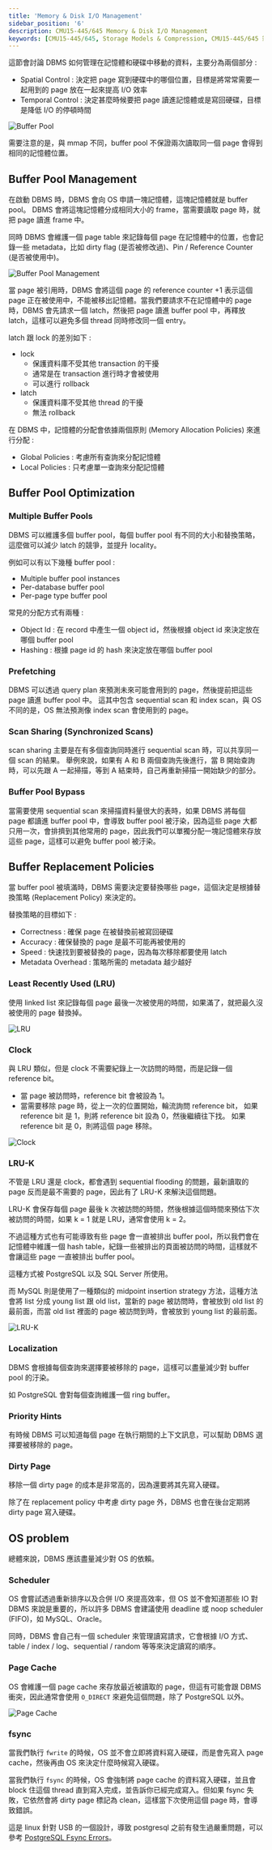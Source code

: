 ```yaml
---
title: 'Memory & Disk I/O Management'
sidebar_position: '6'
description: CMU15-445/645 Memory & Disk I/O Management
keywords: [CMU15-445/645, Storage Models & Compression, CMU15-445/645 筆記]
---
```


<head>
  <title>CMU 15-445/645 Memory & Disk I/O Management</title>
</head>

這節會討論 DBMS 如何管理在記憶體和硬碟中移動的資料，主要分為兩個部分 :

- Spatial Control : 決定把 page 寫到硬碟中的哪個位置，目標是將常常需要一起用到的 page 放在一起來提高 I/O 效率
- Temporal Control : 決定甚麼時候要把 page 讀進記憶體或是寫回硬碟，目標是降低 I/O 的停頓時間

![Buffer Pool](/img/cmu15-445/c06/image.png)

需要注意的是，與 mmap 不同，buffer pool 不保證兩次讀取同一個 page 會得到相同的記憶體位置。

## Buffer Pool Management

在啟動 DBMS 時，DBMS 會向 OS 申請一塊記憶體，這塊記憶體就是 buffer pool。
DBMS 會將這塊記憶體分成相同大小的 frame，當需要讀取 page 時，就把 page 讀進 frame 中。

同時 DBMS 會維護一個 page table 來記錄每個 page 在記憶體中的位置，也會記錄一些 metadata，比如 dirty flag (是否被修改過)、Pin / Reference Counter (是否被使用中)。

![Buffer Pool Management](/img/cmu15-445/c06/image-1.png)

當 page 被引用時，DBMS 會將這個 page 的 reference counter +1 表示這個 page 正在被使用中，不能被移出記憶體。當我們要請求不在記憶體中的 page 時，DBMS 會先請求一個 latch，然後把 page 讀進 buffer pool 中，再釋放 latch，這樣可以避免多個 thread 同時修改同一個 entry。

latch 跟 lock 的差別如下 :

- lock
  - 保護資料庫不受其他 transaction 的干擾
  - 通常是在 transaction 進行時才會被使用
  - 可以進行 rollback
- latch
  - 保護資料庫不受其他 thread 的干擾
  - 無法 rollback

在 DBMS 中，記憶體的分配會依據兩個原則 (Memory Allocation Policies) 來進行分配 :

- Global Policies : 考慮所有查詢來分配記憶體
- Local Policies : 只考慮單一查詢來分配記憶體

## Buffer Pool Optimization

### Multiple Buffer Pools

DBMS 可以維護多個 buffer pool，每個 buffer pool 有不同的大小和替換策略，這麼做可以減少 latch 的競爭，並提升 locality。

例如可以有以下幾種 buffer pool :

- Multiple buffer pool instances
- Per-database buffer pool
- Per-page type buffer pool

常見的分配方式有兩種 :

- Object Id : 在 record 中產生一個 object id，然後根據 object id 來決定放在哪個 buffer pool
- Hashing : 根據 page id 的 hash 來決定放在哪個 buffer pool

### Prefetching

DBMS 可以透過 query plan 來預測未來可能會用到的 page，然後提前把這些 page 讀進 buffer pool 中。
這其中包含 sequential scan 和 index scan，與 OS 不同的是，OS 無法預測像 index scan 會使用到的 page。

### Scan Sharing (Synchronized Scans)

scan sharing 主要是在有多個查詢同時進行 sequential scan 時，可以共享同一個 scan 的結果。
舉例來說，如果有 A 和 B 兩個查詢先後進行，當 B 開始查詢時，可以先跟 A 一起掃描，等到 A 結束時，自己再重新掃描一開始缺少的部分。

### Buffer Pool Bypass

當需要使用 sequential scan 來掃描資料量很大的表時，如果 DBMS 將每個 page 都讀進 buffer pool 中，會導致 buffer pool 被汙染，因為這些 page 大都只用一次，會排擠到其他常用的 page，因此我們可以單獨分配一塊記憶體來存放這些 page，這樣可以避免 buffer pool 被汙染。

## Buffer Replacement Policies

當 buffer pool 被填滿時，DBMS 需要決定要替換哪些 page，這個決定是根據替換策略 (Replacement Policy) 來決定的。

替換策略的目標如下 :

- Correctness : 確保 page 在被替換前被寫回硬碟
- Accuracy : 確保替換的 page 是最不可能再被使用的
- Speed : 快速找到要被替換的 page，因為每次移除都要使用 latch
- Metadata Overhead : 策略所需的 metadata 越少越好

### Least Recently Used (LRU)

使用 linked list 來記錄每個 page 最後一次被使用的時間，如果滿了，就把最久沒被使用的 page 替換掉。

![LRU](/img/cmu15-445/c06/image-2.png)

### Clock

與 LRU 類似，但是 clock 不需要紀錄上一次訪問的時間，而是記錄一個 reference bit。

- 當 page 被訪問時，reference bit 會被設為 1。
- 當需要移除 page 時，從上一次的位置開始，輪流詢問 reference bit，
  如果 reference bit 是 1，則將 reference bit 設為 0，然後繼續往下找。
  如果 reference bit 是 0，則將這個 page 移除。

![Clock](/img/cmu15-445/c06/image-3.png)

### LRU-K

不管是 LRU 還是 clock，都會遇到 sequential flooding 的問題，最新讀取的 page 反而是最不需要的 page，因此有了 LRU-K 來解決這個問題。

LRU-K 會保存每個 page 最後 k 次被訪問的時間，然後根據這個時間來預估下次被訪問的時間，如果 k = 1 就是 LRU，通常會使用 k = 2。

不過這種方式也有可能導致有些 page 會一直被排出 buffer pool，所以我們會在記憶體中維護一個 hash table，紀錄一些被排出的頁面被訪問的時間，這樣就不會讓這些 page 一直被排出 buffer pool。

這種方式被 PostgreSQL 以及 SQL Server 所使用。

而 MySQL 則是使用了一種類似的 midpoint insertion strategy 方法，這種方法會將 list 分成 young list 跟 old list，當新的 page 被訪問時，會被放到 old list 的最前面，而當 old list 裡面的 page 被訪問到時，會被放到 young list 的最前面。

![LRU-K](/img/cmu15-445/c06/image-4.png)

### Localization

DBMS 會根據每個查詢來選擇要被移除的 page，這樣可以盡量減少對 buffer pool 的汙染。

如 PostgreSQL 會對每個查詢維護一個 ring buffer。

### Priority Hints

有時候 DBMS 可以知道每個 page 在執行期間的上下文訊息，可以幫助 DBMS 選擇要被移除的 page。

### Dirty Page

移除一個 dirty page 的成本是非常高的，因為還要將其先寫入硬碟。

除了在 replacement policy 中考慮 dirty page 外，DBMS 也會在後台定期將 dirty page 寫入硬碟。

## OS problem

總體來說，DBMS 應該盡量減少對 OS 的依賴。

### Scheduler

OS 會嘗試透過重新排序以及合併 I/O 來提高效率，但 OS 並不會知道那些 IO 對 DBMS 來說是重要的，所以許多 DBMS 會建議使用 deadline 或 noop scheduler (FIFO)，如 MySQL、Oracle。

同時，DBMS 會自己有一個 scheduler 來管理讀寫請求，它會根據 I/O 方式、table / index / log、sequential / random 等等來決定讀寫的順序。

### Page Cache

OS 會維護一個 page cache 來存放最近被讀取的 page，但這有可能會跟 DBMS 衝突，因此通常會使用 `O_DIRECT` 來避免這個問題，除了 PostgreSQL 以外。

![Page Cache](/img/cmu15-445/c06/image-5.png)

### fsync

當我們執行 `fwrite` 的時候，OS 並不會立即將資料寫入硬碟，而是會先寫入 page cache，然後再由 OS 來決定什麼時候寫入硬碟。

當我們執行 `fsync` 的時候，OS 會強制將 page cache 的資料寫入硬碟，並且會 block 住這個 thread 直到寫入完成，並告訴你已經完成寫入。但如果 fsync 失敗，它依然會將 dirty page 標記為 clean，這樣當下次使用這個 page 時，會導致錯誤。

這是 linux 針對 USB 的一個設計，導致 postgresql 之前有發生過嚴重問題，可以參考 [PostgreSQL Fsync Errors](https://wiki.postgresql.org/wiki/Fsync_Errors)。
